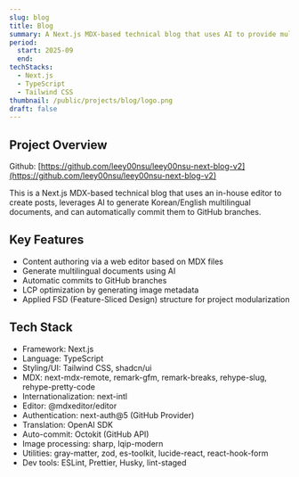 ```yaml
---
slug: blog
title: Blog
summary: A Next.js MDX-based technical blog that uses AI to provide multilingual support
period:
  start: 2025-09
  end:
techStacks:
  - Next.js
  - TypeScript
  - Tailwind CSS
thumbnail: /public/projects/blog/logo.png
draft: false
---
```


## Project Overview

Github: [https://github.com/leey00nsu/leey00nsu-next-blog-v2](https://github.com/leey00nsu/leey00nsu-next-blog-v2)

This is a Next.js MDX-based technical blog that uses an in-house editor to create posts, leverages AI to generate Korean/English multilingual documents, and can automatically commit them to GitHub branches.

## Key Features

- Content authoring via a web editor based on MDX files
- Generate multilingual documents using AI
- Automatic commits to GitHub branches
- LCP optimization by generating image metadata
- Applied FSD (Feature-Sliced Design) structure for project modularization

## Tech Stack

- Framework: Next.js
- Language: TypeScript
- Styling/UI: Tailwind CSS, shadcn/ui
- MDX: next-mdx-remote, remark-gfm, remark-breaks, rehype-slug, rehype-pretty-code
- Internationalization: next-intl
- Editor: @mdxeditor/editor
- Authentication: next-auth@5 (GitHub Provider)
- Translation: OpenAI SDK
- Auto-commit: Octokit (GitHub API)
- Image processing: sharp, lqip-modern
- Utilities: gray-matter, zod, es-toolkit, lucide-react, react-hook-form
- Dev tools: ESLint, Prettier, Husky, lint-staged